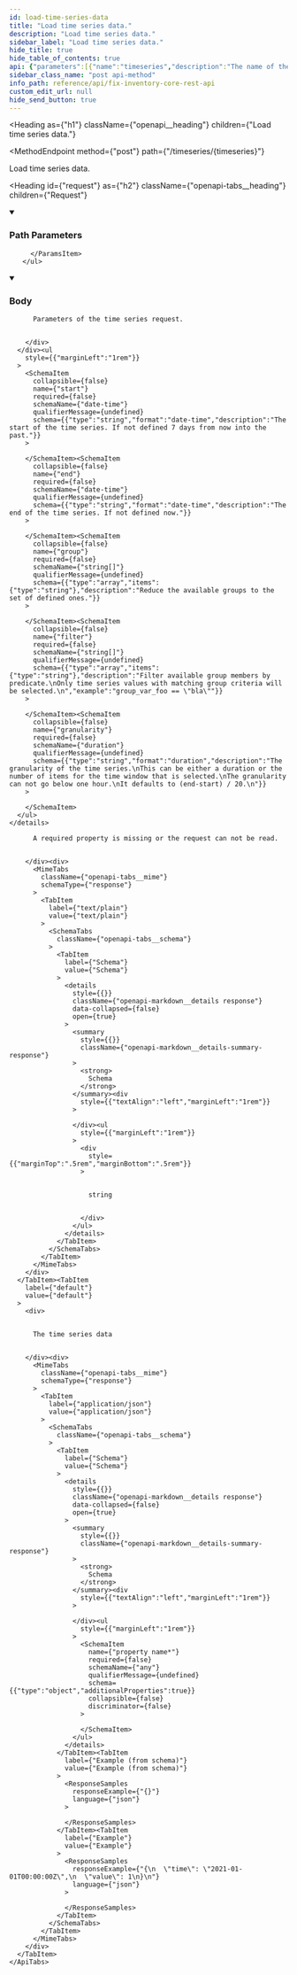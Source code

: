 ```yaml
---
id: load-time-series-data
title: "Load time series data."
description: "Load time series data."
sidebar_label: "Load time series data."
hide_title: true
hide_table_of_contents: true
api: {"parameters":[{"name":"timeseries","description":"The name of the time series.","in":"path","required":true,"schema":{"type":"string","example":"some_name"}}],"requestBody":{"description":"Parameters of the time series request.","content":{"application/json":{"schema":{"type":"object","properties":{"start":{"type":"string","format":"date-time","description":"The start of the time series. If not defined 7 days from now into the past."},"end":{"type":"string","format":"date-time","description":"The end of the time series. If not defined now."},"group":{"type":"array","items":{"type":"string"},"description":"Reduce the available groups to the set of defined ones."},"filter":{"type":"array","items":{"type":"string"},"description":"Filter available group members by predicate.\nOnly time series values with matching group criteria will be selected.\n","example":"group_var_foo == \"bla\""},"granularity":{"type":"string","format":"duration","description":"The granularity of the time series.\nThis can be either a duration or the number of items for the time window that is selected.\nThe granularity can not go below one hour.\nIt defaults to (end-start) / 20.\n"}}}}}},"tags":["timeseries"],"responses":{"400":{"description":"A required property is missing or the request can not be read.","content":{"text/plain":{"schema":{"type":"string"}}}},"default":{"description":"The time series data","content":{"application/json":{"schema":{"type":"object","additionalProperties":true},"example":"{\n  \"time\": \"2021-01-01T00:00:00Z\",\n  \"value\": 1\n}\n"}}}},"description":"Load time series data.","method":"post","path":"/timeseries/{timeseries}","servers":[{"url":"https://{host}:{port}","variables":{"host":{"default":"localhost"},"port":{"default":"8900"}}}],"jsonRequestBodyExample":{"start":"2024-09-18T15:32:44.669Z","end":"2024-09-18T15:32:44.669Z","group":["string"],"filter":"group_var_foo == \"bla\"","granularity":"string"},"info":{"title":"Fix Inventory Core REST API","version":"V1"},"postman":{"name":"Load time series data.","description":{"type":"text/plain"},"url":{"path":["timeseries",":timeseries"],"host":["{{baseUrl}}"],"query":[],"variable":[{"disabled":false,"description":{"content":"(Required) The name of the time series.","type":"text/plain"},"type":"any","value":"","key":"timeseries"}]},"header":[{"key":"Content-Type","value":"application/json"},{"key":"Accept","value":"text/plain"}],"method":"POST","body":{"mode":"raw","raw":"","options":{"raw":{"language":"json"}}}}}
sidebar_class_name: "post api-method"
info_path: reference/api/fix-inventory-core-rest-api
custom_edit_url: null
hide_send_button: true
---
```



<Heading
  as={"h1"}
  className={"openapi__heading"}
  children={"Load time series data."}
>
</Heading>

<MethodEndpoint
  method={"post"}
  path={"/timeseries/{timeseries}"}
>
  
</MethodEndpoint>

Load time series data.

<Heading
  id={"request"}
  as={"h2"}
  className={"openapi-tabs__heading"}
  children={"Request"}
>
</Heading>

<details
  style={{"marginBottom":"1rem"}}
  className={"openapi-markdown__details"}
  data-collapsed={false}
  open={true}
>
  <summary
    style={{}}
  >
    <h3
      className={"openapi-markdown__details-summary-header-params"}
    >
      Path Parameters
    </h3>
  </summary><div>
    <ul>
      <ParamsItem
        className={"paramsItem"}
        param={{"name":"timeseries","description":"The name of the time series.","in":"path","required":true,"schema":{"type":"string","example":"some_name"}}}
      >
        
      </ParamsItem>
    </ul>
  </div>
</details><MimeTabs
  className={"openapi-tabs__mime"}
>
  <TabItem
    label={"application/json"}
    value={"application/json-schema"}
  >
    <details
      style={{}}
      className={"openapi-markdown__details mime"}
      data-collapsed={false}
      open={true}
    >
      <summary
        style={{}}
        className={"openapi-markdown__details-summary-mime"}
      >
        <h3
          className={"openapi-markdown__details-summary-header-body"}
        >
          Body
        </h3>
      </summary><div
        style={{"textAlign":"left","marginLeft":"1rem"}}
      >
        <div
          style={{"marginTop":"1rem","marginBottom":"1rem"}}
        >
          
          
          Parameters of the time series request.
          
          
        </div>
      </div><ul
        style={{"marginLeft":"1rem"}}
      >
        <SchemaItem
          collapsible={false}
          name={"start"}
          required={false}
          schemaName={"date-time"}
          qualifierMessage={undefined}
          schema={{"type":"string","format":"date-time","description":"The start of the time series. If not defined 7 days from now into the past."}}
        >
          
        </SchemaItem><SchemaItem
          collapsible={false}
          name={"end"}
          required={false}
          schemaName={"date-time"}
          qualifierMessage={undefined}
          schema={{"type":"string","format":"date-time","description":"The end of the time series. If not defined now."}}
        >
          
        </SchemaItem><SchemaItem
          collapsible={false}
          name={"group"}
          required={false}
          schemaName={"string[]"}
          qualifierMessage={undefined}
          schema={{"type":"array","items":{"type":"string"},"description":"Reduce the available groups to the set of defined ones."}}
        >
          
        </SchemaItem><SchemaItem
          collapsible={false}
          name={"filter"}
          required={false}
          schemaName={"string[]"}
          qualifierMessage={undefined}
          schema={{"type":"array","items":{"type":"string"},"description":"Filter available group members by predicate.\nOnly time series values with matching group criteria will be selected.\n","example":"group_var_foo == \"bla\""}}
        >
          
        </SchemaItem><SchemaItem
          collapsible={false}
          name={"granularity"}
          required={false}
          schemaName={"duration"}
          qualifierMessage={undefined}
          schema={{"type":"string","format":"duration","description":"The granularity of the time series.\nThis can be either a duration or the number of items for the time window that is selected.\nThe granularity can not go below one hour.\nIt defaults to (end-start) / 20.\n"}}
        >
          
        </SchemaItem>
      </ul>
    </details>
  </TabItem>
</MimeTabs><div>
  <div>
    <ApiTabs
      label={undefined}
      id={undefined}
    >
      <TabItem
        label={"400"}
        value={"400"}
      >
        <div>
          
          
          A required property is missing or the request can not be read.
          
          
        </div><div>
          <MimeTabs
            className={"openapi-tabs__mime"}
            schemaType={"response"}
          >
            <TabItem
              label={"text/plain"}
              value={"text/plain"}
            >
              <SchemaTabs
                className={"openapi-tabs__schema"}
              >
                <TabItem
                  label={"Schema"}
                  value={"Schema"}
                >
                  <details
                    style={{}}
                    className={"openapi-markdown__details response"}
                    data-collapsed={false}
                    open={true}
                  >
                    <summary
                      style={{}}
                      className={"openapi-markdown__details-summary-response"}
                    >
                      <strong>
                        Schema
                      </strong>
                    </summary><div
                      style={{"textAlign":"left","marginLeft":"1rem"}}
                    >
                      
                    </div><ul
                      style={{"marginLeft":"1rem"}}
                    >
                      <div
                        style={{"marginTop":".5rem","marginBottom":".5rem"}}
                      >
                        
                        
                        string
                        
                        
                      </div>
                    </ul>
                  </details>
                </TabItem>
              </SchemaTabs>
            </TabItem>
          </MimeTabs>
        </div>
      </TabItem><TabItem
        label={"default"}
        value={"default"}
      >
        <div>
          
          
          The time series data
          
          
        </div><div>
          <MimeTabs
            className={"openapi-tabs__mime"}
            schemaType={"response"}
          >
            <TabItem
              label={"application/json"}
              value={"application/json"}
            >
              <SchemaTabs
                className={"openapi-tabs__schema"}
              >
                <TabItem
                  label={"Schema"}
                  value={"Schema"}
                >
                  <details
                    style={{}}
                    className={"openapi-markdown__details response"}
                    data-collapsed={false}
                    open={true}
                  >
                    <summary
                      style={{}}
                      className={"openapi-markdown__details-summary-response"}
                    >
                      <strong>
                        Schema
                      </strong>
                    </summary><div
                      style={{"textAlign":"left","marginLeft":"1rem"}}
                    >
                      
                    </div><ul
                      style={{"marginLeft":"1rem"}}
                    >
                      <SchemaItem
                        name={"property name*"}
                        required={false}
                        schemaName={"any"}
                        qualifierMessage={undefined}
                        schema={{"type":"object","additionalProperties":true}}
                        collapsible={false}
                        discriminator={false}
                      >
                        
                      </SchemaItem>
                    </ul>
                  </details>
                </TabItem><TabItem
                  label={"Example (from schema)"}
                  value={"Example (from schema)"}
                >
                  <ResponseSamples
                    responseExample={"{}"}
                    language={"json"}
                  >
                    
                  </ResponseSamples>
                </TabItem><TabItem
                  label={"Example"}
                  value={"Example"}
                >
                  <ResponseSamples
                    responseExample={"{\n  \"time\": \"2021-01-01T00:00:00Z\",\n  \"value\": 1\n}\n"}
                    language={"json"}
                  >
                    
                  </ResponseSamples>
                </TabItem>
              </SchemaTabs>
            </TabItem>
          </MimeTabs>
        </div>
      </TabItem>
    </ApiTabs>
  </div>
</div>
